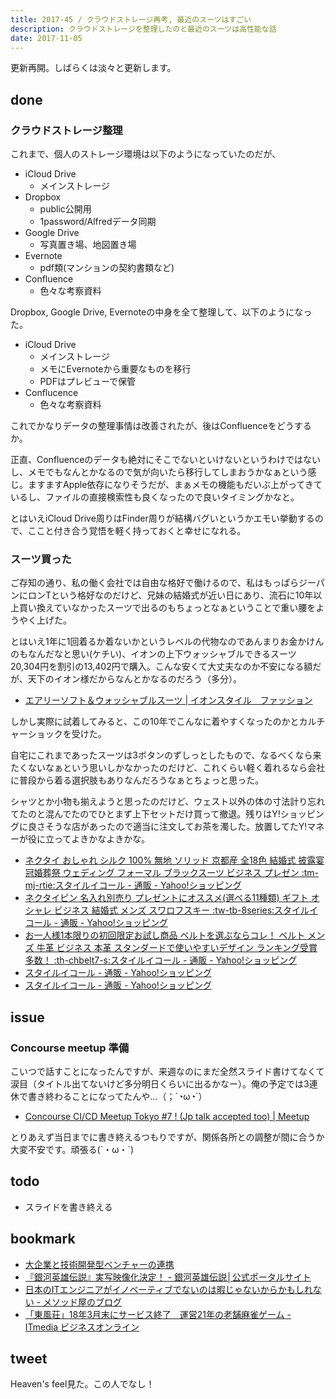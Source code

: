 ```yaml
---
title: 2017-45 / クラウドストレージ再考, 最近のスーツはすごい
description: クラウドストレージを整理したのと最近のスーツは高性能な話
date: 2017-11-05
---
```



更新再開。しばらくは淡々と更新します。

done
----

###  クラウドストレージ整理

これまで、個人のストレージ環境は以下のようになっていたのだが、

- iCloud Drive
    - メインストレージ
- Dropbox
    - public公開用
    - 1password/Alfredデータ同期
- Google Drive
    - 写真置き場、地図置き場
- Evernote
    - pdf類(マンションの契約書類など)
- Confluence
    - 色々な考察資料

Dropbox, Google Drive, Evernoteの中身を全て整理して、以下のようになった。

- iCloud Drive
    - メインストレージ
    - メモにEvernoteから重要なものを移行
    - PDFはプレビューで保管
- Conflucence
    - 色々な考察資料

これでかなりデータの整理事情は改善されたが、後はConfluenceをどうするか。

正直、Confluenceのデータも絶対にそこでないといけないというわけではないし、メモでもなんとかなるので気が向いたら移行してしまおうかなぁという感じ。ますますApple依存になりそうだが、まぁメモの機能もだいぶ上がってきているし、ファイルの直接検索性も良くなったので良いタイミングかなと。

とはいえiCloud Drive周りはFinder周りが結構バグいというかエモい挙動するので、ここと付き合う覚悟を軽く持っておくと幸せになれる。

###  スーツ買った

ご存知の通り、私の働く会社では自由な格好で働けるので、私はもっぱらジーパンにロンTという格好なのだけど、兄妹の結婚式が近い日にあり、流石に10年以上買い換えていなかったスーツで出るのもちょっとなぁということで重い腰をようやく上げた。

とはいえ1年に1回着るか着ないかというレベルの代物なのであんまりお金かけんのもなんだなと思い(ケチい)、イオンの上下ウォッシャブルできるスーツ20,304円を割引の13,402円で購入。こんな安くて大丈夫なのか不安になる額だが、天下のイオン様だからなんとかなるのだろう（多分）。

- [エアリーソフト＆ウォッシャブルスーツ | イオンスタイル　ファッション](https://shops.aeonsquare.net/shop/c/c1820201085/)

しかし実際に試着してみると、この10年でこんなに着やすくなったのかとカルチャーショックを受けた。

自宅にこれまであったスーツは3ボタンのずしっとしたもので、なるべくなら来たくないなぁという思いしかなかったのだけど、これくらい軽く着れるなら会社に普段から着る選択肢もありなんだろうなぁとちょっと思った。

シャツとか小物も揃えようと思ったのだけど、ウェスト以外の体の寸法計り忘れてたのと混んでたのでひとまず上下セットだけ買って撤退。残りはY!ショッピングに良さそうな店があったので適当に注文してお茶を濁した。放置してたY!マネーが役に立ってよきかなよきかな。

- [ネクタイ おしゃれ シルク 100% 無地 ソリッド 京都産 全18色 結婚式 披露宴 冠婚葬祭 ウェディング フォーマル ブラックスーツ ビジネス プレゼン :tm-mj-rtie:スタイルイコール - 通販 - Yahoo!ショッピング](https://store.shopping.yahoo.co.jp/styleequal/tm-mj-rtie.html)
- [ネクタイピン 名入れ別売り プレゼントにオススメ(選べる11種類) ギフト オシャレ ビジネス 結婚式 メンズ スワロフスキー :tw-tb-8series:スタイルイコール - 通販 - Yahoo!ショッピング](https://store.shopping.yahoo.co.jp/styleequal/tw-tb-8series.html)
- [お一人様1本限りの初回限定お試し商品 ベルトを選ぶならコレ！ ベルト メンズ 牛革 ビジネス 本革 スタンダードで使いやすいデザイン ランキング受賞多数！ :th-chbelt7-s:スタイルイコール - 通販 - Yahoo!ショッピング](https://store.shopping.yahoo.co.jp/styleequal/th-chbelt7-s.html)
- [スタイルイコール - 通販 - Yahoo!ショッピング](https://store.shopping.yahoo.co.jp/styleequal/hk-socks2set.html)
- [スタイルイコール - 通販 - Yahoo!ショッピング](https://store.shopping.yahoo.co.jp/styleequal/100yenhk50shirt.html)


issue
----

###  Concourse meetup 準備

こいつで話すことになったんですが、来週なのにまだ全然スライド書けてなくて涙目（タイトル出てないけど多分明日くらいに出るかなー）。俺の予定では3連休で書き終わることになってたんや...（；´◔ω◔`）

- [Concourse CI/CD Meetup Tokyo #7 ! (Jp talk accepted too) | Meetup](https://www.meetup.com/ja-JP/Concourse-CI-Tokyo-Meetup/events/244165635/)

とりあえず当日までに書き終えるつもりですが、関係各所との調整が間に合うか大変不安です。頑張る(´・ω・`)

todo
----

- スライドを書き終える

bookmark
----

- [大企業と技術開発型ベンチャーの連携](https://www.slideshare.net/masamasujima/ss-81251408)
- [『銀河英雄伝説』実写映像化決定！ - 銀河英雄伝説│公式ポータルサイト](https://ginei.club/infoDetail.php?iKey=100)
- [日本のITエンジニアがイノベーティブでないのは暇じゃないからかもしれない - メソッド屋のブログ](https://simplearchitect.hatenablog.com/entry/2017/10/30/080317)
- [「東風荘」18年3月末にサービス終了　運営21年の老舗麻雀ゲーム - ITmedia ビジネスオンライン](https://www.itmedia.co.jp/business/articles/1711/02/news086.html)

tweet
----

Heaven's feel見た。この人でなし！

<X url="https://twitter.com/legnoh/status/926235384106889218" />
